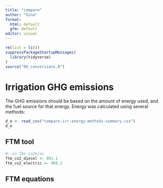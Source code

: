 ```yaml
---
title: "compare"
author: "Gina"
format: 
  html: default
  gfm: default
editor: visual
---
```


```r
rm(list = ls())
suppressPackageStartupMessages(
  library(tidyverse)
)
source("00_conversions.R")

```

# Irrigation GHG emissions

The GHG emissions should be based on the amount of energy used, and the fuel source for that energy. Energy was calculated using several methods:

```r
d_e <- read_csv("compare-irr-energy-methods-summary.csv")
d_e
```

## FTM tool

```r
#--in lbs-co2e/ac
ftm_co2_diesel <- 891.1
ftm_co2_electric <- 908.2
```

## FTM equations
